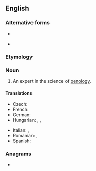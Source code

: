 {{also|œnologist}}
==English==

===Alternative forms===
* {{l|en|enologist}}
* {{l|en|œnologist}} {{qualifier|archaic}}

===Etymology===
{{suffix|en|oenology|ist}}

===Noun===
{{en-noun}}

# An expert in the science of [[oenology]].

====Translations====
{{trans-top|an expert in the science of oenology}}
* Czech: {{t|cs|enolog}}
* French: {{t+|fr|œnologue|m|f}}
* German: {{t+|de|Önologe}}
* Hungarian: {{t+|hu|borász}}, {{t+|hu|borszakértő}}, {{t+|hu|önológus}}
{{trans-mid}}
* Italian: {{t+|it|enologo|m}}, {{t+|it|enologa|f}}
* Romanian: {{t|ro|enolog|m}}, {{t|ro|enologă|f}}
* Spanish: {{t|es|enólogo|m}}
{{trans-bottom}}

===Anagrams===
* {{anagrams|en|ontologies|ontologise|solongoite|tonologies}}
